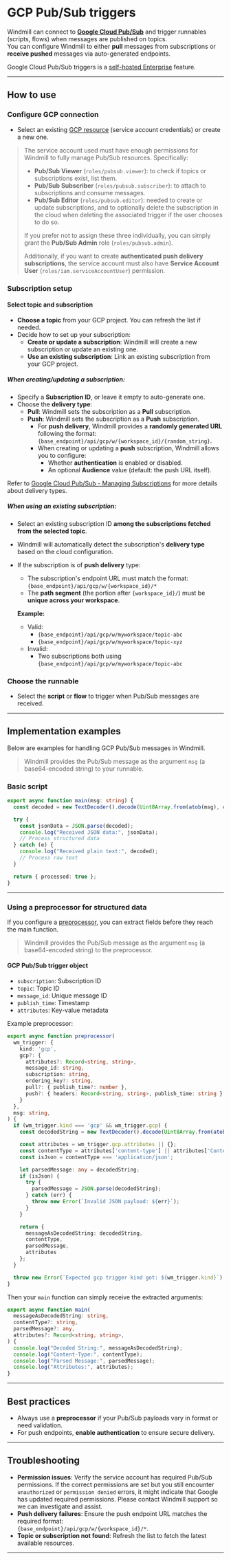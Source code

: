 # GCP Pub/Sub triggers

Windmill can connect to [**Google Cloud Pub/Sub**](https://cloud.google.com/pubsub/docs/overview) and trigger runnables (scripts, flows) when messages are published on topics.\
You can configure Windmill to either **pull** messages from subscriptions or **receive pushed** messages via auto-generated endpoints.

Google Cloud Pub/Sub triggers is a [self-hosted Enterprise](/pricing) feature.

---

## How to use

### Configure GCP connection

- Select an existing [GCP resource](https://hub.windmill.dev/resource_types/154/gcloud) (service account credentials) or create a new one.

> The service account used must have enough permissions for Windmill to fully manage Pub/Sub resources. Specifically:
>
> - **Pub/Sub Viewer** (`roles/pubsub.viewer`): to check if topics or subscriptions exist, list them.
> - **Pub/Sub Subscriber** (`roles/pubsub.subscriber`): to attach to subscriptions and consume messages.
> - **Pub/Sub Editor** (`roles/pubsub.editor`): needed to create or update subscriptions, and to optionally delete the subscription in the cloud when deleting the associated trigger if the user chooses to do so.
>
> If you prefer not to assign these three individually, you can simply grant the **Pub/Sub Admin** role (`roles/pubsub.admin`).
>
> Additionally, if you want to create **authenticated push delivery subscriptions**, the service account must also have **Service Account User** (`roles/iam.serviceAccountUser`) permission.

### Subscription setup

#### Select topic and subscription

- **Choose a topic** from your GCP project. You can refresh the list if needed.
- Decide how to set up your subscription:
  - **Create or update a subscription**: Windmill will create a new subscription or update an existing one.
  - **Use an existing subscription**: Link an existing subscription from your GCP project.

##### When creating/updating a subscription:

- Specify a **Subscription ID**, or leave it empty to auto-generate one.
- Choose the **delivery type**:
  - **Pull**: Windmill sets the subscription as a **Pull** subscription.
  - **Push**: Windmill sets the subscription as a **Push** subscription.
    - For **push delivery**, Windmill provides a **randomly generated URL** following the format:\
      `{base_endpoint}/api/gcp/w/{workspace_id}/{random_string}`.
    - When creating or updating a **push** subscription, Windmill allows you to configure:
      - Whether **authentication** is enabled or disabled.
      - An optional **Audience** value (default: the push URL itself).

Refer to [Google Cloud Pub/Sub - Managing Subscriptions](https://cloud.google.com/pubsub/docs/subscriber) for more details about delivery types.

##### When using an existing subscription:

- Select an existing subscription ID **among the subscriptions fetched from the selected topic**.
- Windmill will automatically detect the subscription's **delivery type** based on the cloud configuration.
- If the subscription is of **push delivery** type:
  - The subscription's endpoint URL must match the format:\
    `{base_endpoint}/api/gcp/w/{workspace_id}/*`
  - The **path segment** (the portion after `{workspace_id}/`) must be **unique across your workspace**.

  **Example:**

  - Valid:
    - `{base_endpoint}/api/gcp/w/myworkspace/topic-abc`
    - `{base_endpoint}/api/gcp/w/myworkspace/topic-xyz`
  - Invalid:
    - Two subscriptions both using `{base_endpoint}/api/gcp/w/myworkspace/topic-abc`

### Choose the runnable

- Select the **script** or **flow** to trigger when Pub/Sub messages are received.

---

## Implementation examples

Below are examples for handling GCP Pub/Sub messages in Windmill.

> Windmill provides the Pub/Sub message as the argument `msg` (a base64-encoded string) to your runnable.

### Basic script

```typescript
export async function main(msg: string) {
  const decoded = new TextDecoder().decode(Uint8Array.from(atob(msg), c => c.charCodeAt(0)));

  try {
    const jsonData = JSON.parse(decoded);
    console.log("Received JSON data:", jsonData);
    // Process structured data
  } catch (e) {
    console.log("Received plain text:", decoded);
    // Process raw text
  }

  return { processed: true };
}
```

---

### Using a preprocessor for structured data

If you configure a [preprocessor](../43_preprocessors/index.mdx), you can extract fields before they reach the main function.

> Windmill provides the Pub/Sub message as the argument `msg` (a base64-encoded string) to the preprocessor.

#### GCP Pub/Sub trigger object

- `subscription`: Subscription ID
- `topic`: Topic ID
- `message_id`: Unique message ID
- `publish_time`: Timestamp
- `attributes`: Key-value metadata

Example preprocessor:

```typescript
export async function preprocessor(
  wm_trigger: {
    kind: 'gcp',
    gcp?: {
      attributes?: Record<string, string>,
      message_id: string,
      subscription: string,
      ordering_key?: string,
      pull?: { publish_time?: number },
      push?: { headers: Record<string, string>, publish_time: string }
    }
  },
  msg: string,
) {
  if (wm_trigger.kind === 'gcp' && wm_trigger.gcp) {
    const decodedString = new TextDecoder().decode(Uint8Array.from(atob(msg), c => c.charCodeAt(0)));

    const attributes = wm_trigger.gcp.attributes || {};
    const contentType = attributes['content-type'] || attributes['Content-Type'];
    const isJson = contentType === 'application/json';

    let parsedMessage: any = decodedString;
    if (isJson) {
      try {
        parsedMessage = JSON.parse(decodedString);
      } catch (err) {
        throw new Error(`Invalid JSON payload: ${err}`);
      }
    }

    return {
      messageAsDecodedString: decodedString,
      contentType,
      parsedMessage,
      attributes
    };
  }

  throw new Error(`Expected gcp trigger kind got: ${wm_trigger.kind}`);
}
```

Then your `main` function can simply receive the extracted arguments:

```typescript
export async function main(
  messageAsDecodedString: string,
  contentType?: string,
  parsedMessage?: any,
  attributes?: Record<string, string>,
) {
  console.log("Decoded String:", messageAsDecodedString);
  console.log("Content-Type:", contentType);
  console.log("Parsed Message:", parsedMessage);
  console.log("Attributes:", attributes);
}
```

---

## Best practices

- Always use a **preprocessor** if your Pub/Sub payloads vary in format or need validation.
- For push endpoints, **enable authentication** to ensure secure delivery.

---

## Troubleshooting

- **Permission issues**: Verify the service account has required Pub/Sub permissions. If the correct permissions are set but you still encounter `unauthorized` or `permission denied` errors, it might indicate that Google has updated required permissions. Please contact Windmill support so we can investigate and assist.
- **Push delivery failures**: Ensure the push endpoint URL matches the required format:\
`{base_endpoint}/api/gcp/w/{workspace_id}/*`.
- **Topic or subscription not found**: Refresh the list to fetch the latest available resources.

---
